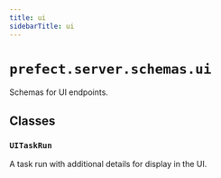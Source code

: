 ```yaml
---
title: ui
sidebarTitle: ui
---
```


# `prefect.server.schemas.ui`


Schemas for UI endpoints.

## Classes

### `UITaskRun` <sup><a href="https://github.com/prefecthq/prefect/blob/main/src/prefect/server/schemas/ui.py#L8" target="_blank"><Icon icon="github" size="14" /></a></sup>


A task run with additional details for display in the UI.

